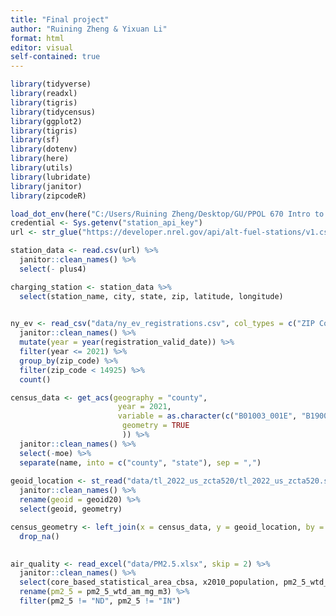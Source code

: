 ```yaml
---
title: "Final project"
author: "Ruining Zheng & Yixuan Li"
format: html
editor: visual
self-contained: true
---
```


```r
library(tidyverse)
library(readxl)
library(tigris)
library(tidycensus)
library(ggplot2)
library(tigris)
library(sf)
library(dotenv)
library(here)
library(utils)
library(lubridate)
library(janitor)
library(zipcodeR)
```

```r
load_dot_env(here("C:/Users/Ruining Zheng/Desktop/GU/PPOL 670 Intro to Data Science/Final/Final_project/", ".env"))
credential <- Sys.getenv("station_api_key")
url <- str_glue("https://developer.nrel.gov/api/alt-fuel-stations/v1.csv?api_key={credential}&format=csv")

station_data <- read.csv(url) %>%
  janitor::clean_names() %>%
  select(- plus4)

charging_station <- station_data %>%
  select(station_name, city, state, zip, latitude, longitude)
  
```

```r
ny_ev <- read_csv("data/ny_ev_registrations.csv", col_types = c("ZIP Code" = "character")) %>%
  janitor::clean_names() %>%
  mutate(year = year(registration_valid_date)) %>%
  filter(year <= 2021) %>%
  group_by(zip_code) %>%
  filter(zip_code < 14925) %>%
  count()
```

```r
census_data <- get_acs(geography = "county",
                        year = 2021,
                        variable = as.character(c("B01003_001E", "B19001_001E", "B08006_002E"),
                         geometry = TRUE
                         )) %>%
  janitor::clean_names() %>%
  select(-moe) %>%
  separate(name, into = c("county", "state"), sep = ",")
                          
geoid_location <- st_read("data/tl_2022_us_zcta520/tl_2022_us_zcta520.shp") %>%
  janitor::clean_names() %>%
  rename(geoid = geoid20) %>%
  select(geoid, geometry)

census_geometry <- left_join(x = census_data, y = geoid_location, by = "geoid") %>%
  drop_na()
  
```

```r
air_quality <- read_excel("data/PM2.5.xlsx", skip = 2) %>%
  janitor::clean_names() %>%
  select(core_based_statistical_area_cbsa, x2010_population, pm2_5_wtd_am_mg_m3) %>%
  rename(pm2_5 = pm2_5_wtd_am_mg_m3) %>%
  filter(pm2_5 != "ND", pm2_5 != "IN")
```

```r

```
